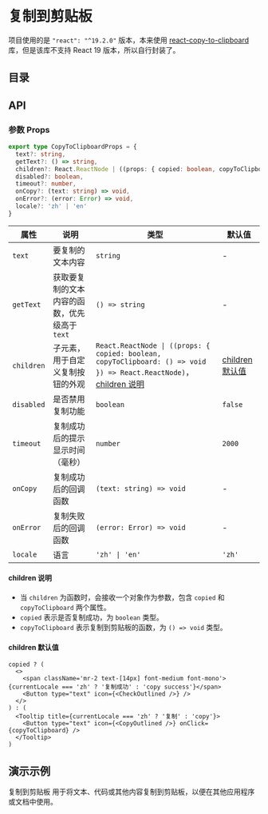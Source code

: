 
# 复制到剪贴板

项目使用的是 `"react": "^19.2.0"` 版本，本来使用 [react-copy-to-clipboard](https://github.com/nkbt/react-copy-to-clipboard) 库，但是该库不支持 React 19 版本，所以自行封装了。

## 目录

## API

### 参数 Props

``` ts
export type CopyToClipboardProps = {
  text?: string,
  getText?: () => string,
  children?: React.ReactNode | ((props: { copied: boolean, copyToClipboard: () => void }) => React.ReactNode),
  disabled?: boolean,
  timeout?: number,
  onCopy?: (text: string) => void,
  onError?: (error: Error) => void,
  locale?: 'zh' | 'en'
}
```

| 属性 | 说明 | 类型 | 默认值 |
|---|---|---|---|
| `text` | 要复制的文本内容 | `string` | - |
| `getText` | 获取要复制的文本内容的函数，优先级高于 `text` | `() => string` | - |
| `children` | 子元素，用于自定义复制按钮的外观 | `React.ReactNode \| ((props: { copied: boolean, copyToClipboard: () => void }) => React.ReactNode)`，[children 说明](#children-说明) | [children 默认值](#children-默认值) |
| `disabled` | 是否禁用复制功能 | `boolean` | `false` |
| `timeout` | 复制成功后的提示显示时间（毫秒） | `number` | `2000` |
| `onCopy` | 复制成功后的回调函数 | `(text: string) => void` | - |
| `onError` | 复制失败后的回调函数 | `(error: Error) => void` | - |
| `locale` | 语言 | `'zh' \| 'en'` | `'zh'` |

#### children 说明

- 当 `children` 为函数时，会接收一个对象作为参数，包含 `copied` 和 `copyToClipboard` 两个属性。
- `copied` 表示是否复制成功，为 `boolean` 类型。
- `copyToClipboard` 表示复制到剪贴板的函数，为 `() => void` 类型。

#### children 默认值

``` tsx
copied ? (
  <>
    <span className='mr-2 text-[14px] font-medium font-mono'>{currentLocale === 'zh' ? '复制成功' : 'copy success'}</span>
    <Button type="text" icon={<CheckOutlined />} />
  </>
) : (
  <Tooltip title={currentLocale === 'zh' ? '复制' : 'copy'}>
    <Button type="text" icon={<CopyOutlined />} onClick={copyToClipboard} />
  </Tooltip>
)
```

## 演示示例

复制到剪贴板 用于将文本、代码或其他内容复制到剪贴板，以便在其他应用程序或文档中使用。

<Playground code={CopyToClipboardDemoRaw} title='复制到剪贴板' description='在文本框中输入内容，点击复制按钮即可复制到剪贴板。'>
  <CopyToClipboardDemo />
</Playground>

